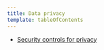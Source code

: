 ```yaml
---
title: Data privacy
template: tableOfContents
---
```


* [Security controls for privacy](/docs/security/security-privacy/data-privacy/security-controls-privacy)
